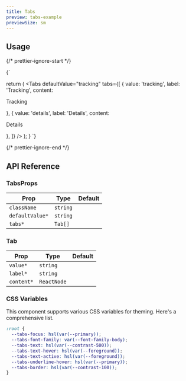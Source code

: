 ```yaml
---
title: Tabs
preview: tabs-example
previewSize: sm
---
```


## Usage

{/* prettier-ignore-start */}

<CodeBlock lang="ts">{`

  return (
      <Tabs
        defaultValue="tracking"
        tabs={[
          { value: 'tracking', label: 'Tracking', content: <p>Tracking</p> },
          { value: 'details', label: 'Details', content: <p>Details</p> },
        ]}
      />
  );
}
`}
</CodeBlock>

{/* prettier-ignore-end */}

## API Reference

### TabsProps

| Prop            | Type                                       | Default |
| --------------- | ------------------------------------------ | ------- |
| `className`     | `string`                                   |         |
| `defaultValue*` | `string`                                   |         |
| `tabs*`         | `Tab[]` <Tooltip content="See Tab below"/> |         |

### Tab

| Prop       | Type        | Default |
| ---------- | ----------- | ------- |
| `value*`   | `string`    |         |
| `label*`   | `string`    |         |
| `content*` | `ReactNode` |         |

### CSS Variables

This component supports various CSS variables for theming. Here's a comprehensive list.

```css
:root {
  --tabs-focus: hsl(var(--primary));
  --tabs-font-family: var(--font-family-body);
  --tabs-text: hsl(var(--contrast-500));
  --tabs-text-hover: hsl(var(--foreground));
  --tabs-text-active: hsl(var(--foreground));
  --tabs-underline-hover: hsl(var(--primary));
  --tabs-border: hsl(var(--contrast-100));
}
```
